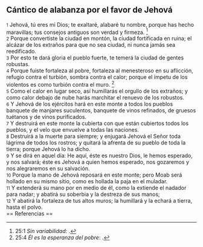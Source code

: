 == Cántico de alabanza por el favor de Jehová ==

{{anchor|1}} <small>1</small> Jehová, tú eres mi Dios; te exaltaré, alabaré tu nombre, porque has hecho maravillas; tus consejos antiguos son verdad y firmeza. <ref>25:1 ''Sin variabilidad'': {{lib|LU|2|2|1}}.</ref><br>
{{anchor|2}} <small>2</small> Porque convertiste la ciudad en montón, la ciudad fortificada en ruina; el alcázar de los extraños para que no sea ciudad, ni nunca jamás sea reedificado.<br>
{{anchor|3}} <small>3</small> Por esto te dará gloria el pueblo fuerte, te temerá la ciudad de gentes robustas.<br>
{{anchor|4}} <small>4</small> Porque fuiste fortaleza al pobre, fortaleza al menesteroso en su aflicción, refugio contra el turbión, sombra contra el calor; porque el ímpetu de los violentos es como turbión contra el muro. <ref>25:4 ''Él es la esperanza del pobre'': {{lib|LU|148|5|5}}.</ref><br>
{{anchor|5}} <small>5</small> Como el calor en lugar seco, así humillarás el orgullo de los extraños; y como calor debajo de nube harás marchitar el renuevo de los robustos.<br>
{{anchor|6}} <small>6</small> Y Jehová de los ejércitos hará en este monte a todos los pueblos banquete de manjares suculentos, banquete de vinos refinados, de gruesos tuétanos y de vinos purificados.<br>
{{anchor|7}} <small>7</small> Y destruirá en este monte la cubierta con que están cubiertos todos los pueblos, y el velo que envuelve a todas las naciones.<br>
{{anchor|8}} <small>8</small> Destruirá a la muerte para siempre; y enjugará Jehová el Señor toda lágrima de todos los rostros; y quitará la afrenta de su pueblo de toda la tierra; porque Jehová lo ha dicho.<br>
{{anchor|9}} <small>9</small> Y se dirá en aquel día: He aquí, éste es nuestro Dios, le hemos esperado, y nos salvará; éste es Jehová a quien hemos esperado, nos gozaremos y nos alegraremos en su salvación.<br>
{{anchor|10}} <small>10</small> Porque la mano de Jehová reposará en este monte; pero Moab será hollado en su mismo sitio, como es hollada la paja en el muladar.<br>
{{anchor|11}} <small>11</small> Y extenderá su mano por en medio de él, como la extiende el nadador para nadar; y abatirá su soberbia y la destreza de sus manos;<br>
{{anchor|12}} <small>12</small> Y abatirá la fortaleza de tus altos muros; la humillará y la echará a tierra, hasta el polvo.<br>
== Referencias ==

<references />

